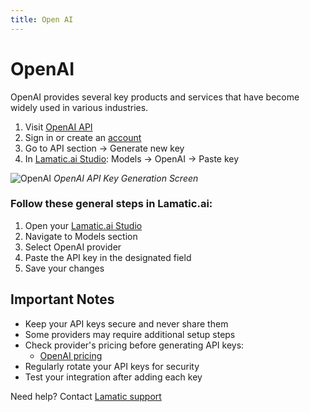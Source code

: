 ```yaml
---
title: Open AI
---
```


[OpenAI API]: https://platform.openai.com/api-keys
[OpenAI signup]: https://platform.openai.com/signup
[OpenAI docs]: https://platform.openai.com/docs
[OpenAI pricing]: https://openai.com/pricing

[Lamatic.ai Studio]: https://studio.lamatic.ai
[Lamatic support]: https://support.lamatic.ai

# OpenAI
OpenAI provides several key products and services that have become widely used in various industries. 
<br/>
1. Visit [OpenAI API]
2. Sign in or create an [account][OpenAI signup]
3. Go to API section → Generate new key
4. In [Lamatic.ai Studio]: Models → OpenAI → Paste key

![OpenAI](./img/openai.png)
*OpenAI API Key Generation Screen*


### Follow these general steps in Lamatic.ai:
1. Open your [Lamatic.ai Studio]
2. Navigate to Models section
3. Select OpenAI provider
4. Paste the API key in the designated field
5. Save your changes

## Important Notes
- Keep your API keys secure and never share them
- Some providers may require additional setup steps
- Check provider's pricing before generating API keys:
  - [OpenAI pricing]
- Regularly rotate your API keys for security
- Test your integration after adding each key


Need help? Contact [Lamatic support]